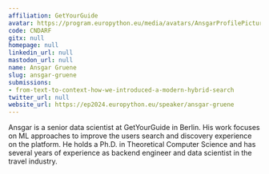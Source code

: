 ```yaml
---
affiliation: GetYourGuide
avatar: https://program.europython.eu/media/avatars/AnsgarProfilePictureGYG2018MID_AGPP0LB.jpg
code: CNDARF
gitx: null
homepage: null
linkedin_url: null
mastodon_url: null
name: Ansgar Gruene
slug: ansgar-gruene
submissions:
- from-text-to-context-how-we-introduced-a-modern-hybrid-search
twitter_url: null
website_url: https://ep2024.europython.eu/speaker/ansgar-gruene
---
```


Ansgar is a senior data scientist at GetYourGuide in Berlin. His work focuses on ML approaches to improve the users search and discovery experience on the platform. He holds a Ph.D. in Theoretical Computer Science and has several years of experience as backend engineer and data scientist in the travel industry.

